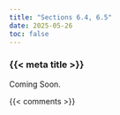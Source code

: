 ```yaml
---
title: "Sections 6.4, 6.5"
date: 2025-05-26
toc: false
---
```


### {{< meta title >}}

Coming Soon.


{{< comments >}}

